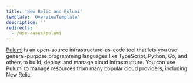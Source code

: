 ```yaml
---
title: 'New Relic and Pulumi'
template: 'OverviewTemplate'
description: ''
redirects:
  - /use-cases/pulumi
---
```


<Intro>

[Pulumi](https://www.pulumi.com/) is an open-source infrastructure-as-code tool that lets you use general-purpose programming languages like TypeScript, Python, Go, and others to build, deploy, and manage cloud infrastructure. You can use Pulumi to manage resources from many popular cloud providers, including New Relic.

</Intro>
